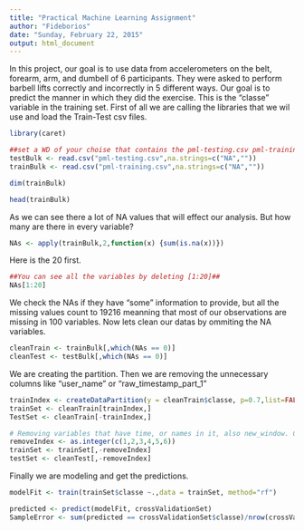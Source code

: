 ```yaml
---
title: "Practical Machine Learning Assignment"
author: "Fideborios"
date: "Sunday, February 22, 2015"
output: html_document
---
```



  In this project, our goal is to use data from accelerometers on the belt, forearm, arm, and dumbell of 6 participants. They were asked to perform barbell lifts correctly and incorrectly in 5 different ways. 
  Our goal  is to predict the manner in which they did the exercise. This is the "classe" variable in the training set.
  First of all we are calling the libraries that we wil use and load the Train-Test csv files. 

```r
library(caret)

```


```r
##set a WD of your choise that contains the pml-testing.csv pml-training.csv ##
testBulk <- read.csv("pml-testing.csv",na.strings=c("NA",""))
trainBulk <- read.csv("pml-training.csv",na.strings=c("NA",""))

dim(trainBulk)
```

```r
head(trainBulk)
```


As we can see there a lot of NA values that will effect our analysis.
But how many are there in every variable?
```r
NAs <- apply(trainBulk,2,function(x) {sum(is.na(x))}) 
```
Here is the 20 first.
```r
##You can see all the variables by deleting [1:20]##
NAs[1:20]
```

We check the NAs if they have "some" information to provide, but all the missing values count to 19216 meanning that most of our observations are missing in 100 variables. Now lets clean our datas by ommiting the NA variables.

```r
cleanTrain <- trainBulk[,which(NAs == 0)]
cleanTest <- testBulk[,which(NAs == 0)]

```

We are creating the partition. Then we are removing the unnecessary columns like 
"user_name" or "raw_timestamp_part_1"

```r
trainIndex <- createDataPartition(y = cleanTrain$classe, p=0.7,list=FALSE)
trainSet <- cleanTrain[trainIndex,]
TestSet <- cleanTrain[-trainIndex,]

# Removing variables that have time, or names in it, also new_window. Columns 1..6
removeIndex <- as.integer(c(1,2,3,4,5,6))
trainSet <- trainSet[,-removeIndex]
testSet <- cleanTest[,-removeIndex]

```

Finally we are modeling and get the predictions.
```r
modelFit <- train(trainSet$classe ~.,data = trainSet, method="rf")

predicted <- predict(modelFit, crossValidationSet)
SampleError <- sum(predicted == crossValidationSet$classe)/nrow(crossValidationSet)
```
